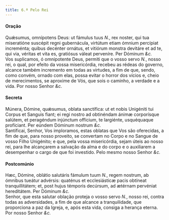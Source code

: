 ```yaml
---
title: 6.ª Pelo Rei
---
```


<h4 class="text-center">Oração</h4>
<div class="container-fluid">
  <div class="row">
    <div class="col-6 dropcaps text-justify">
      Quǽsumus, omnípotens Deus: ut fámulus tuus <em>N.</em>, rex noster, qui
      tua miseratióne suscépit regni gubernácula, virtútum etiam ómnium
      percípiat increménta; quibus decénter ornátus, et vitiórum monstra
      devitáre et ad te, qui via, véritas et vita es, gratiósus váleat
      perveníre. Per Dóminum <em>&c.</em>
    </div>
    <div class="col-6 dropcaps text-justify">
      Vos suplicamos, ó omnipotente Deus, permiti que o vosso servo <em>N.</em>,
      nosso rei, o qual, por efeito da vossa misericórdia, recebeu as rédeas do
      governo, alcance também incremento em todas as virtudes, a fim de que,
      sendo, como convém, ornado com elas, possa evitar o horror dos vícios e,
      cheio de merecimentos, se aproxime de Vós, que sois o caminho, a verdade e
      a vida. Por nosso Senhor <em>&c.</em>
    </div>
  </div>
</div>

<h4 class="text-center">Secreta</h4>
<div class="container-fluid">
  <div class="row">
    <div class="col-6 dropcaps text-justify">
      Múnera, Dómine, quǽsumus, oblata sanctífica: ut et nobis Unigéniti tui
      Corpus et Sanguis fiant; ei regi nostro ad obtinéndam ánimæ corporísque
      salútem, et peragéndum injúnctum offícium, te largiénte, usquéquaque
      profíciant. Per eúndem Dóminum nostrum <em>&c.</em>
    </div>
    <div class="col-6 dropcaps text-justify">
      Santificai, Senhor, Vos imploramos, estas oblatas que Vos são oferecidas,
      a fim de que, para nosso proveito, se convertam no Corpo e no Sangue de
      vosso Filho Unigénito; e que, pela vossa misericórdia, sejam úteis ao
      nosso rei, para lhe alcançarem a salvação da alma e do corpo e o
      auxiliarem a desempenhar o cargo de que foi investido. Pelo mesmo nosso
      Senhor <em>&c.</em>
    </div>
  </div>
</div>

<h4 class="text-center">Postcomúnio</h4>
<div class="container-fluid">
  <div class="row">
    <div class="col-6 dropcaps text-justify">
      Hæc, Dómine, oblátio salutáris fámulum tuum <em>N.</em>, regem nostrum, ab
      ómnibus tueátur advérsis: quaténus et ecclesiásticæ pacis obtíneat
      tranquillitátem; et, post hujus témporis decúrsum, ad ætérnam pervéniat
      hereditátem. Per Dóminum <em>&c.</em>
    </div>
    <div class="col-6 dropcaps text-justify">
      Senhor, que esta salutar oblação proteja o vosso servo <em>N.</em>, nosso
      rei, contra todas as adversidades, a fim de que alcance a tranquilidade,
      que proporciona a paz da Igreja, e, após esta vida, consiga a herança
      eterna. Por nosso Senhor <em>&c.</em>
    </div>
  </div>
</div>
